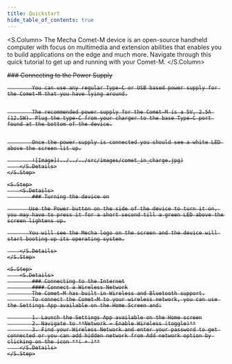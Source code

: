 ```yaml
---
title: Quickstart
hide_table_of_contents: true
---
```



<S.Column>
  The Mecha Comet-M device is an open-source handheld computer with focus on
  multimedia and extension abilities that enables you to build applications on
  the edge and much more. Navigate through this quick tutorial to get up and
  running with your Comet-M.
</S.Column>

<S>
    <S.Step>
        <S.Details>
            ### Connecting to the Power Supply

            You can use any regular Type-C or USB based power supply for the Comet-M that you have lying around.


            The recommended power supply for the Comet-M is a 5V, 2.5A (12.5W). Plug the type-C from your charger to the base Type-C port found at the bottom of the device.


            Once the power supply is connected you should see a white LED above the screen lit up.

            ![Image](../../../src/images/comet_in_charge.jpg)
        </S.Details>
    </S.Step>

    <S.Step>
        <S.Details>
            ### Turning the device on

           Use the Power button on the side of the device to turn it on, you may have to press it for a short second till a green LED above the screen lightens up.

           You will see the Mecha logo on the screen and the device will start booting up its operating system.

        </S.Details>
    </S.Step>

    <S.Step>
        <S.Details>
            ### Connecting to the Internet
            #### Connect a Wireless Network
            The Comet-M has built in Wireless and Bluetooth support.
            To connect the Comet-M to your wireless network, you can use the Settings App available on the Home Screen and:

            1. Launch the Settings App available on the Home screen
            2. Navigate to **Network → Enable Wireless (toggle)**
            3. Find your Wireless Network and enter your password to get connected or you can add hidden network from Add network option by clicking on the icon **( + )**
        </S.Details>
    </S.Step>

</S>
